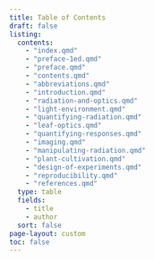 ```yaml
---
title: Table of Contents
draft: false
listing:
  contents:
    - "index.qmd"  
    - "preface-1ed.qmd"
    - "preface.qmd"
    - "contents.qmd"
    - "abbreviations.qmd"
    - "introduction.qmd"
    - "radiation-and-optics.qmd"
    - "light-environment.qmd"
    - "quantifying-radiation.qmd"
    - "leaf-optics.qmd"
    - "quantifying-responses.qmd"
    - "imaging.qmd"
    - "manipulating-radiation.qmd"
    - "plant-cultivation.qmd"
    - "design-of-experiments.qmd"
    - "reproducibility.qmd"
    - "references.qmd"
  type: table
  fields: 
    - title 
    - author
  sort: false
page-layout: custom
toc: false
---
```


